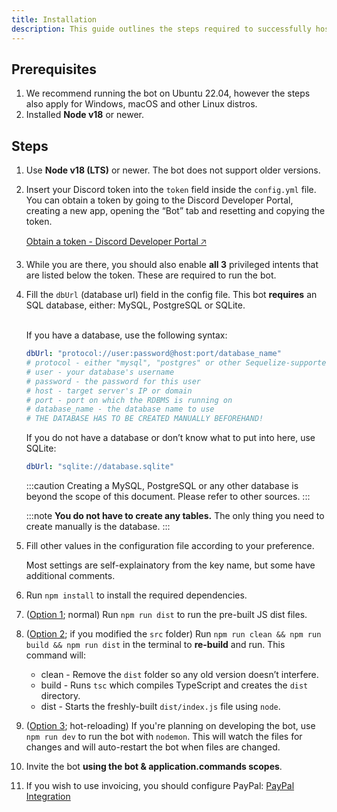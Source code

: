 ```yaml
---
title: Installation
description: This guide outlines the steps required to successfully host the Light Services bot.
---
```


## Prerequisites

1. We recommend running the bot on Ubuntu 22.04, however the steps also apply for Windows, macOS and other Linux distros.
2. Installed **Node v18** or newer.

## Steps

1.  Use **Node v18 (LTS)** or newer. The bot does not support older versions.
2.  Insert your Discord token into the `token` field inside the `config.yml` file. You can obtain a token by going to the Discord Developer Portal, creating a new app, opening the “Bot” tab and resetting and copying the token.

    [Obtain a token - Discord Developer Portal 🡥](https://discord.com/developers/applications)

3.  While you are there, you should also enable **all 3** privileged intents that are listed below the token. These are required to run the bot.
4.  Fill the `dbUrl` (database url) field in the config file. This bot **requires** an SQL database, either: MySQL, PostgreSQL or SQLite.

    <br />
    If you have a database, use the following syntax:

    ```yaml
    dbUrl: "protocol://user:password@host:port/database_name"
    # protocol - either "mysql", "postgres" or other Sequelize-supported RDBMS
    # user - your database's username
    # password - the password for this user
    # host - target server's IP or domain
    # port - port on which the RDBMS is running on
    # database_name - the database name to use
    # THE DATABASE HAS TO BE CREATED MANUALLY BEFOREHAND!
    ```

    If you do not have a database or don’t know what to put into here, use SQLite:

    ```yaml
    dbUrl: "sqlite://database.sqlite"
    ```

    :::caution
    Creating a MySQL, PostgreSQL or any other database is beyond the scope of this document. Please refer to other sources.
    :::

    :::note
    **You do not have to create any tables.** The only thing you need to create manually is the database.
    :::

5.  Fill other values in the configuration file according to your preference.

    Most settings are self-explainatory from the key name, but some have additional comments.

6.  Run `npm install` to install the required dependencies.
7.  (<ins>Option 1</ins>; normal) Run `npm run dist` to run the pre-built JS dist files.
8.  (<ins>Option 2</ins>; if you modified the `src` folder) Run `npm run clean && npm run build && npm run dist` in the terminal to **re-build** and run. This command will:
    -   clean - Remove the `dist` folder so any old version doesn’t interfere.
    -   build - Runs `tsc` which compiles TypeScript and creates the `dist` directory.
    -   dist - Starts the freshly-built `dist/index.js` file using `node`.
9.  (<ins>Option 3</ins>; hot-reloading) If you're planning on developing the bot, use `npm run dev` to run the bot with `nodemon`. This will watch the files for changes and will auto-restart the bot when files are changed.
10. Invite the bot **using the bot & application.commands scopes**.
11. If you wish to use invoicing, you should configure PayPal: [PayPal Integration](/guides/paypal)
